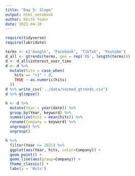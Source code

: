 ```yaml
---
title: "Day 5: Slope"
output: html_notebook
author: Keith Yoder
date: 2022-04-10
---
```


```r
require(tidyverse)
require(lubridate)
```

```r
terms <- c('Google', 'Facebook', 'TikTok', 'Youtube')
d_all <- gtrends(terms, geo = rep('US', length(terms)))
d <- d_all$interest_over_time
d <- d %>%
  mutate(hits = case_when(
    hits == "<1" ~ 0,
    TRUE ~ as.numeric(hits)
  ))
d %>% write_csv('../data/socmed_gtrends.csv')
d %>% glimpse()
```

```r
h <- d %>%
  mutate(Year = year(date)) %>%
  group_by(Year, keyword) %>%
  summarize(hits = mean(hits)) %>%
  rename(Company = keyword) %>%
  ungroup() %>%
  ungroup()
```

```r
h %>%
  filter(Year >= 2021) %>%
  ggplot(aes(Year, hits, color=Company)) +
  geom_point() +
  geom_line(aes(group=Company)) +
  theme_classic() +
  labs(y = 'Hits')
```

